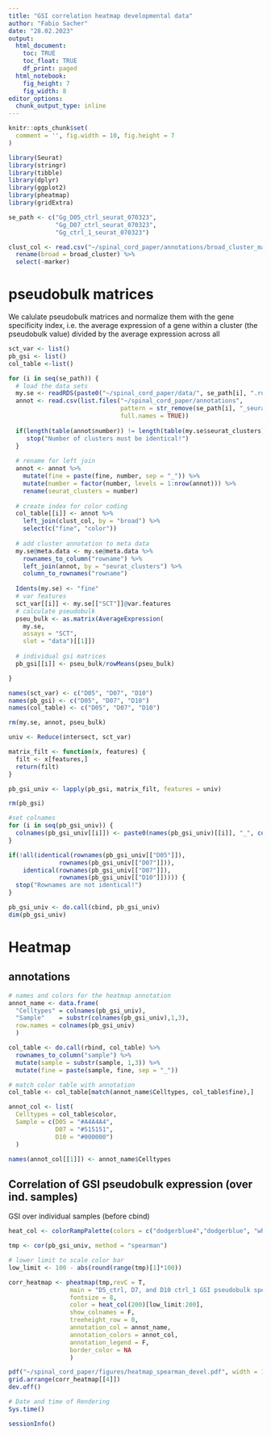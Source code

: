 ```yaml
---
title: "GSI correlation heatmap developmental data"
author: "Fabio Sacher"
date: "28.02.2023"
output:
  html_document:
    toc: TRUE
    toc_float: TRUE
    df_print: paged
  html_notebook:
    fig_height: 7
    fig_width: 8
editor_options:
  chunk_output_type: inline
---
```


```r
knitr::opts_chunk$set(
  comment = '', fig.width = 10, fig.height = 7
)
```

```r
library(Seurat)
library(stringr)
library(tibble)
library(dplyr)
library(ggplot2)
library(pheatmap)
library(gridExtra)
```

```r
se_path <- c("Gg_D05_ctrl_seurat_070323",
             "Gg_D07_ctrl_seurat_070323",
             "Gg_ctrl_1_seurat_070323")

clust_col <- read.csv("~/spinal_cord_paper/annotations/broad_cluster_marker_colors.csv") %>% 
  rename(broad = broad_cluster) %>% 
  select(-marker)

```

# pseudobulk matrices

We calulate pseudobulk matrices and normalize them with the gene specificity index, i.e. the average expression of a gene within a cluster (the pseudobulk value) divided by the average expression across all

```r
sct_var <- list()
pb_gsi <- list()
col_table <-list()

for (i in seq(se_path)) {
  # load the data sets
  my.se <- readRDS(paste0("~/spinal_cord_paper/data/", se_path[i], ".rds"))
  annot <- read.csv(list.files("~/spinal_cord_paper/annotations",
                               pattern = str_remove(se_path[i], "_seurat_\\d{6}"),
                               full.names = TRUE))
  
  if(length(table(annot$number)) != length(table(my.se$seurat_clusters))) {
     stop("Number of clusters must be identical!")
  }
  
  # rename for left join
  annot <- annot %>% 
    mutate(fine = paste(fine, number, sep = "_")) %>% 
    mutate(number = factor(number, levels = 1:nrow(annot))) %>% 
    rename(seurat_clusters = number) 
  
  # create index for color coding
  col_table[[i]] <- annot %>%
    left_join(clust_col, by = "broad") %>% 
    select(c("fine", "color"))
  
  # add cluster annotation to meta data
  my.se@meta.data <- my.se@meta.data %>% 
    rownames_to_column("rowname") %>% 
    left_join(annot, by = "seurat_clusters") %>% 
    column_to_rownames("rowname")
  
  Idents(my.se) <- "fine" 
  # var features
  sct_var[[i]] <- my.se[["SCT"]]@var.features 
  # calculate pseudobulk
  pseu_bulk <- as.matrix(AverageExpression(
    my.se,
    assays = "SCT",
    slot = "data")[[1]])
  
  # individual gsi matrices
  pb_gsi[[i]] <- pseu_bulk/rowMeans(pseu_bulk)

}

names(sct_var) <- c("D05", "D07", "D10")
names(pb_gsi) <- c("D05", "D07", "D10")
names(col_table) <- c("D05", "D07", "D10")

rm(my.se, annot, pseu_bulk)
```

```r
univ <- Reduce(intersect, sct_var)

matrix_filt <- function(x, features) {
  filt <- x[features,]
  return(filt)
}

pb_gsi_univ <- lapply(pb_gsi, matrix_filt, features = univ)

rm(pb_gsi)

#set colnames
for (i in seq(pb_gsi_univ)) {
  colnames(pb_gsi_univ[[i]]) <- paste0(names(pb_gsi_univ)[[i]], "_", colnames(pb_gsi_univ[[i]]))
}

```


```r
if(!all(identical(rownames(pb_gsi_univ[["D05"]]),
              rownames(pb_gsi_univ[["D07"]])),
    identical(rownames(pb_gsi_univ[["D07"]]),
              rownames(pb_gsi_univ[["D10"]])))) {
  stop("Rownames are not identical!")
}

pb_gsi_univ <- do.call(cbind, pb_gsi_univ)
dim(pb_gsi_univ)
```
# Heatmap

## annotations

```r

# names and colors for the heatmap annotation
annot_name <- data.frame(
  "Celltypes" = colnames(pb_gsi_univ),
  "Sample"    = substr(colnames(pb_gsi_univ),1,3),
  row.names = colnames(pb_gsi_univ)
  )

col_table <- do.call(rbind, col_table) %>% 
  rownames_to_column("sample") %>% 
  mutate(sample = substr(sample, 1,3)) %>% 
  mutate(fine = paste(sample, fine, sep = "_"))

# match color table with annotation
col_table <- col_table[match(annot_name$Celltypes, col_table$fine),]

annot_col <- list(
  Celltypes = col_table$color,
  Sample = c(D05 = "#A4A4A4",
             D07 = "#515151",
             D10 = "#000000")
  )

names(annot_col[[1]]) <- annot_name$Celltypes

```

## Correlation of GSI pseudobulk expression (over ind. samples)

GSI over individual samples (before cbind)

```r

heat_col <- colorRampPalette(colors = c("dodgerblue4","dodgerblue", "white", "red", "darkred"))

tmp <- cor(pb_gsi_univ, method = "spearman")

# lower limit to scale color bar
low_limit <- 100 - abs(round(range(tmp)[1]*100))

corr_heatmap <- pheatmap(tmp,revC = T,
                 main = "D5_ctrl, D7, and D10 ctrl_1 GSI pseudobulk spearman corr\n(intersection of SCT variable features)\nGSI claculation before cbind",
                 fontsize = 8,  
                 color = heat_col(200)[low_limit:200],
                 show_colnames = F, 
                 treeheight_row = 0, 
                 annotation_col = annot_name,
                 annotation_colors = annot_col,
                 annotation_legend = F,
                 border_color = NA
                 )
```

```r
pdf("~/spinal_cord_paper/figures/heatmap_spearman_devel.pdf", width = 12, height = 11)
grid.arrange(corr_heatmap[[4]])
dev.off()
```


```r
# Date and time of Rendering
Sys.time()

sessionInfo()
```